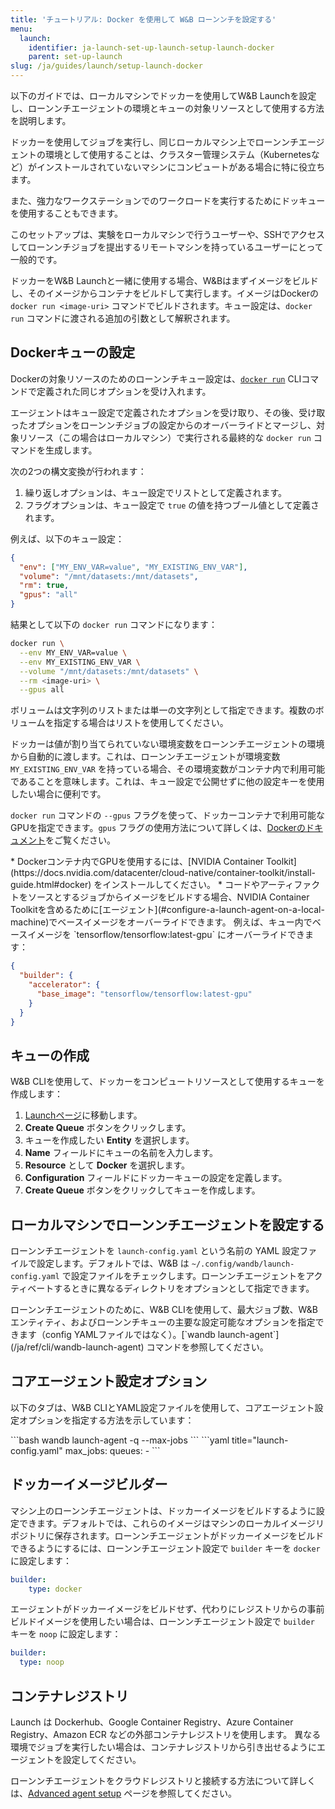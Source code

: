 ```yaml
---
title: 'チュートリアル: Docker を使用して W&B ローンンチを設定する'
menu:
  launch:
    identifier: ja-launch-set-up-launch-setup-launch-docker
    parent: set-up-launch
slug: /ja/guides/launch/setup-launch-docker
---
```


以下のガイドでは、ローカルマシンでドッカーを使用してW&B Launchを設定し、ローンンチエージェントの環境とキューの対象リソースとして使用する方法を説明します。

ドッカーを使用してジョブを実行し、同じローカルマシン上でローンンチエージェントの環境として使用することは、クラスター管理システム（Kubernetesなど）がインストールされていないマシンにコンピュートがある場合に特に役立ちます。

また、強力なワークステーションでのワークロードを実行するためにドッキューを使用することもできます。

<Note>
このセットアップは、実験をローカルマシンで行うユーザーや、SSHでアクセスしてローンンチジョブを提出するリモートマシンを持っているユーザーにとって一般的です。
</Note>

ドッカーをW&B Launchと一緒に使用する場合、W&Bはまずイメージをビルドし、そのイメージからコンテナをビルドして実行します。イメージはDockerの `docker run <image-uri>` コマンドでビルドされます。キュー設定は、`docker run` コマンドに渡される追加の引数として解釈されます。

## Dockerキューの設定

Dockerの対象リソースのためのローンンチキュー設定は、[`docker run`](/ja/ref/cli/wandb-docker-run) CLIコマンドで定義された同じオプションを受け入れます。

エージェントはキュー設定で定義されたオプションを受け取り、その後、受け取ったオプションをローンンチジョブの設定からのオーバーライドとマージし、対象リソース（この場合はローカルマシン）で実行される最終的な `docker run` コマンドを生成します。

次の2つの構文変換が行われます：

1. 繰り返しオプションは、キュー設定でリストとして定義されます。
2. フラグオプションは、キュー設定で `true` の値を持つブール値として定義されます。

例えば、以下のキュー設定：

```json
{
  "env": ["MY_ENV_VAR=value", "MY_EXISTING_ENV_VAR"],
  "volume": "/mnt/datasets:/mnt/datasets",
  "rm": true,
  "gpus": "all"
}
```

結果として以下の `docker run` コマンドになります：

```bash
docker run \
  --env MY_ENV_VAR=value \
  --env MY_EXISTING_ENV_VAR \
  --volume "/mnt/datasets:/mnt/datasets" \
  --rm <image-uri> \
  --gpus all
```

ボリュームは文字列のリストまたは単一の文字列として指定できます。複数のボリュームを指定する場合はリストを使用してください。

ドッカーは値が割り当てられていない環境変数をローンンチエージェントの環境から自動的に渡します。これは、ローンンチエージェントが環境変数 `MY_EXISTING_ENV_VAR` を持っている場合、その環境変数がコンテナ内で利用可能であることを意味します。これは、キュー設定で公開せずに他の設定キーを使用したい場合に便利です。

`docker run` コマンドの `--gpus` フラグを使って、ドッカーコンテナで利用可能なGPUを指定できます。`gpus` フラグの使用方法について詳しくは、[Dockerのドキュメント](https://docs.docker.com/config/containers/resource_constraints/#gpu)をご覧ください。

<Note>
* Dockerコンテナ内でGPUを使用するには、[NVIDIA Container Toolkit](https://docs.nvidia.com/datacenter/cloud-native/container-toolkit/install-guide.html#docker) をインストールしてください。
* コードやアーティファクトをソースとするジョブからイメージをビルドする場合、NVIDIA Container Toolkitを含めるために[エージェント](#configure-a-launch-agent-on-a-local-machine)でベースイメージをオーバーライドできます。
  例えば、キュー内でベースイメージを `tensorflow/tensorflow:latest-gpu` にオーバーライドできます：

  ```json
  {
    "builder": {
      "accelerator": {
        "base_image": "tensorflow/tensorflow:latest-gpu"
      }
    }
  }
  ```
</Note>

## キューの作成

W&B CLIを使用して、ドッカーをコンピュートリソースとして使用するキューを作成します：

1. [Launchページ](https://wandb.ai/launch)に移動します。
2. **Create Queue** ボタンをクリックします。
3. キューを作成したい **Entity** を選択します。
4. **Name** フィールドにキューの名前を入力します。
5. **Resource** として **Docker** を選択します。
6. **Configuration** フィールドにドッカーキューの設定を定義します。
7. **Create Queue** ボタンをクリックしてキューを作成します。

## ローカルマシンでローンンチエージェントを設定する

ローンンチエージェントを `launch-config.yaml` という名前の YAML 設定ファイルで設定します。デフォルトでは、W&B は `~/.config/wandb/launch-config.yaml` で設定ファイルをチェックします。ローンンチエージェントをアクティベートするときに異なるディレクトリをオプションとして指定できます。

<Note>
ローンンチエージェントのために、W&B CLIを使用して、最大ジョブ数、W&Bエンティティ、およびローンンチキューの主要な設定可能なオプションを指定できます（config YAMLファイルではなく）。[`wandb launch-agent`](/ja/ref/cli/wandb-launch-agent) コマンドを参照してください。
</Note>

## コアエージェント設定オプション

以下のタブは、W&B CLIとYAML設定ファイルを使用して、コアエージェント設定オプションを指定する方法を示しています：

<Tabs>
<Tab title="Tab">
```bash
wandb launch-agent -q <queue-name> --max-jobs <n>
```
</Tab>
<Tab title="Tab">
```yaml title="launch-config.yaml"
max_jobs: <n concurrent jobs>
queues:
	- <queue-name>
```
</Tab>
</Tabs>

## ドッカーイメージビルダー

マシン上のローンンチエージェントは、ドッカーイメージをビルドするように設定できます。デフォルトでは、これらのイメージはマシンのローカルイメージリポジトリに保存されます。ローンンチエージェントがドッカーイメージをビルドできるようにするには、ローンンチエージェント設定で `builder` キーを `docker` に設定します：

```yaml title="launch-config.yaml"
builder:
	type: docker
```

エージェントがドッカーイメージをビルドせず、代わりにレジストリからの事前ビルドイメージを使用したい場合は、ローンンチエージェント設定で `builder` キーを `noop` に設定します：

```yaml title="launch-config.yaml"
builder:
  type: noop
```

## コンテナレジストリ

Launch は Dockerhub、Google Container Registry、Azure Container Registry、Amazon ECR などの外部コンテナレジストリを使用します。
異なる環境でジョブを実行したい場合は、コンテナレジストリから引き出せるようにエージェントを設定してください。

ローンンチエージェントをクラウドレジストリと接続する方法について詳しくは、[Advanced agent setup](/ja/./setup-agent-advanced#agent-configuration) ページを参照してください。